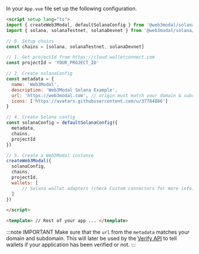 
In your `App.vue` file set up the following configuration.

```html
<script setup lang="ts">
import { createWeb3Modal, defaultSolanaConfig } from '@web3modal/solana/vue'
import { solana, solanaTestnet, solanaDevnet } from '@web3modal/solana/chains'

// 0. Setup chains
const chains = [solana, solanaTestnet, solanaDevnet]

// 1. Get projectId from https://cloud.walletconnect.com
const projectId = 'YOUR_PROJECT_ID'

// 2. Create solanaConfig
const metadata = {
  name: 'Web3Modal',
  description: 'Web3Modal Solana Example',
  url: 'https://web3modal.com', // origin must match your domain & subdomain
  icons: ['https://avatars.githubusercontent.com/u/37784886']
}

// 4. Create Solana config
const solanaConfig = defaultSolanaConfig({
  metadata,
  chains,
  projectId
})

// 5. Create a Web3Modal instance
createWeb3Modal({
  solanaConfig,
  chains,
  projectId,
  wallets: [
      // Solana wallet adapters (check Custom connectors for more info)
  ]
})

</script>

<template> // Rest of your app ... </template>
```

:::note IMPORTANT
Make sure that the `url` from the `metadata` matches your domain and subdomain. This will later be used by the [Verify API](../../../cloud/verify.mdx) to tell wallets if your application has been verified or not.
:::
